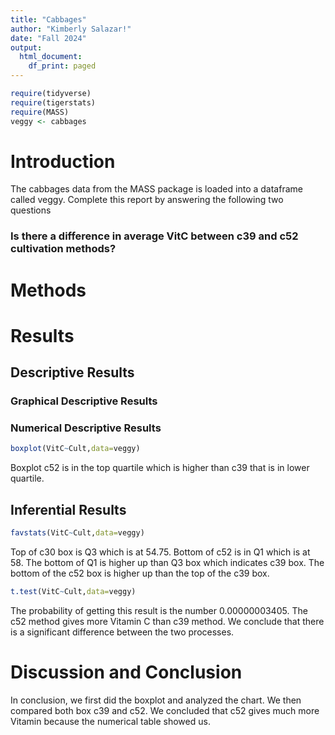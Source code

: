 ```yaml
---
title: "Cabbages"
author: "Kimberly Salazar!"
date: "Fall 2024"
output:
  html_document:
    df_print: paged
---
```


```r
require(tidyverse)
require(tigerstats)
require(MASS)
veggy <- cabbages
```

# Introduction

<!--In this section you explain what you are trying to show.  Where did the data come from?  What is the research or other question you are trying to answer?!-->
 The cabbages data from the MASS package is loaded into a dataframe called veggy. Complete this report by answering the following two questions  
 
### Is there a difference in average VitC between c39 and c52 cultivation methods?  

# Methods

<!--Decide on your methods:  use "variable analysis" or other appropriate descriptors.  Make sure to choose at least one graphical method and at least one numerical method.!-->

# Results

<!--Divide this section into two sub-sections:  One for your descriptive  results and one for your inferential results.!-->

## Descriptive Results

### Graphical Descriptive Results

<!--Graphical results here.  Make sure to show your code.  Provide appropriate labels for axes, giving units if possible, and provide a good title for the graph, too.  Use the graphical results to describe the patterns if any that exist in the data as focused toward the research question!-->

### Numerical Descriptive Results


```r
boxplot(VitC~Cult,data=veggy)
```
Boxplot c52 is in the top quartile which is higher than c39 that is in lower quartile. 


<!--Numerical results go here. Use the numerical results to describe the patterns if any that exist in the data as focused toward the research question!-->

## Inferential Results

```r
favstats(VitC~Cult,data=veggy)
```
  
Top of c30 box is Q3 which is at 54.75. Bottom of c52 is in Q1 which is at 58. The bottom of Q1 is higher up than Q3 box which indicates c39 box. The bottom of the c52 box is higher up than the top of the c39 box.

<!--State hypothesis clearly.  Make sure your discussion of the inferential test covers all the aspects that the test output produces, such as test statistic, p-value etc.  Make a decision about the null hypothesis, explain the assumptions on which the selected test/procedure was based, and why the chosen procedure satisfys the assumptions and is appropriate to answer the research question!-->
```r
t.test(VitC~Cult,data=veggy)
```
  
  The probability of getting this result is the number 0.00000003405. The c52 method gives more Vitamin C than c39 method. We conclude that there is a significant difference between the two processes.



# Discussion and Conclusion

<!--Discussion and conclusion here.  If you found a relationship be sure to consider whether the relationship occurs because one of the variavbles causes the other, or whether they perhasps are related for some other reason.  Watch the chapter 6 videos from the GeorgeTown videos collection.!-->

In conclusion, we first did the boxplot and analyzed the chart. We then compared both box c39 and c52. We concluded that c52 gives much more Vitamin because the numerical table showed us.